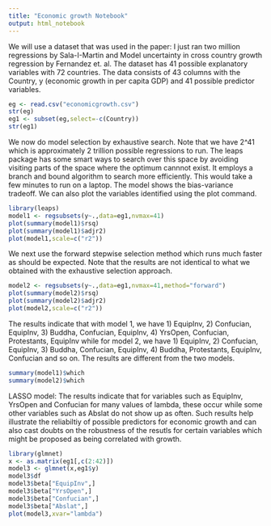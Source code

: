 ---
title: "Economic growth Notebook"
output: html_notebook
---

We will use a dataset that was used in the paper: I just ran two million regressions by Sala-I-Martin and Model uncertainty in cross country growth regression by Fernandez et. al. The dataset has 41 possible explanatory variables with 72 countries. The data consists of 43 columns with the Country, y (economic growth in per capita GDP) and 41 possible predictor variables.
```{r}
eg <- read.csv("economicgrowth.csv")
str(eg)
eg1 <- subset(eg,select=-c(Country))
str(eg1)
```
We now do model selection by exhaustive search. Note that we have 2^41 which is approximately 2 trillion possible regressions to run. The leaps package has some smart ways to search over this space by avoiding visiting parts of the space where the optimum cannnot exist. It employs a branch and bound algorithm to search more efficiently. This would take a few minutes to run on a laptop. The model shows the bias-variance tradeoff. We can also plot the variables identified using the plot command.
```{r}
library(leaps)
model1 <- regsubsets(y~.,data=eg1,nvmax=41)
plot(summary(model1)$rsq)
plot(summary(model1)$adjr2)
plot(model1,scale=c("r2"))
```
We next use the forward stepwise selection method which runs much faster as should be expected. Note that the results are not identical to what we obtained with the exhaustive selection approach. 
```{r}
model2 <- regsubsets(y~.,data=eg1,nvmax=41,method="forward")
plot(summary(model2)$rsq)
plot(summary(model2)$adjr2)
plot(model2,scale=c("r2"))
```
The results indicate that with model 1, we have 1) EquipInv, 2) Confucian, EquipInv, 3) Buddha, Confucian, EquipInv, 4) YrsOpen, Confucian, Protestants, EquipInv while for model 2, we have 1) EquipInv, 2) Confucian, EquipInv, 3) Buddha, Confucian, EquipInv, 4) Buddha, Protestants, EquipInv, Confucian and so on. The results are different from the two models.
```{r}
summary(model1)$which
summary(model2)$which
```
LASSO model: The results indicate that for variables such as EquipInv, YrsOpen and Confucian for many values of lambda, these occur while some other variables such as Abslat do not show up as often. Such results help illustrate the reliabiltiy of possible predictors for economic growth and can also cast doubts on the robustness of the resutls for certain variables which might be proposed as being correlated with growth.
```{r}
library(glmnet)
x <- as.matrix(eg1[,c(2:42)])
model3 <- glmnet(x,eg1$y)
model3$df
model3$beta["EquipInv",]
model3$beta["YrsOpen",]
model3$beta["Confucian",]
model3$beta["Abslat",]
plot(model3,xvar="lambda")
```


